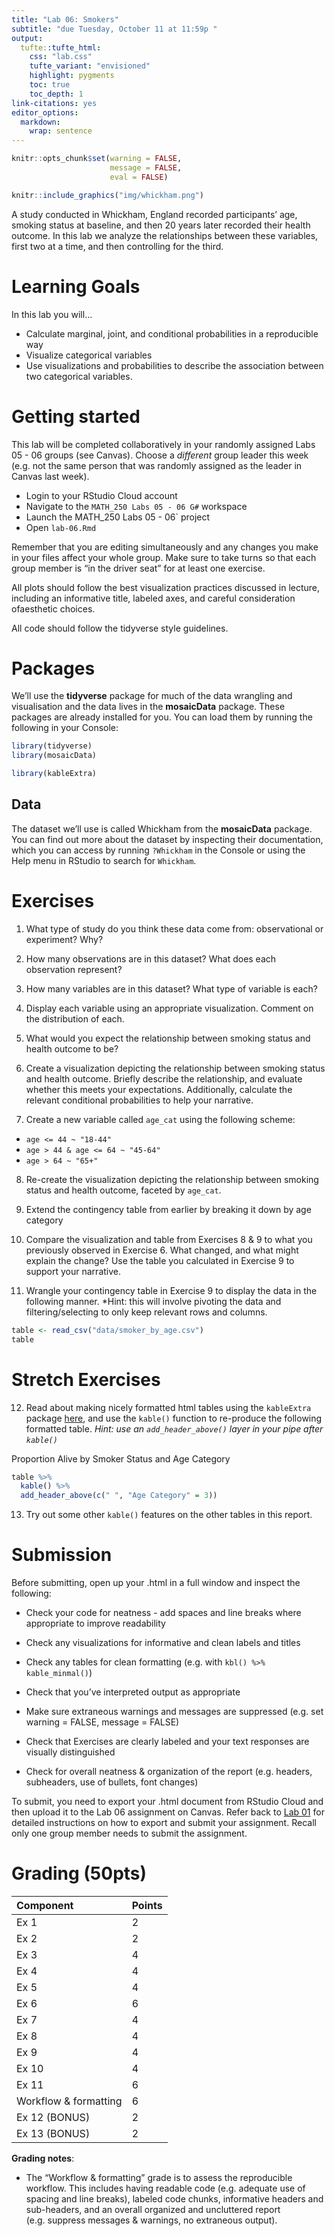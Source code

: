 ```yaml
---
title: "Lab 06: Smokers"
subtitle: "due Tuesday, October 11 at 11:59p "
output: 
  tufte::tufte_html:
    css: "lab.css"
    tufte_variant: "envisioned"
    highlight: pygments
    toc: true
    toc_depth: 1
link-citations: yes
editor_options: 
  markdown: 
    wrap: sentence
---
```


```r
knitr::opts_chunk$set(warning = FALSE, 
                      message = FALSE, 
                      eval = FALSE)
```

```r
knitr::include_graphics("img/whickham.png")
```

A study conducted in Whickham, England recorded participants' age, smoking status at baseline, and then 20 years later recorded their health outcome.
In this lab we analyze the relationships between these variables, first two at a time, and then controlling for the third.

# Learning Goals 

In this lab you will...

- Calculate marginal, joint, and conditional probabilities in a reproducible way 
- Visualize categorical variables
- Use visualizations and probabilities to describe the association between two categorical variables. 

# Getting started 

This lab will be completed collaboratively in your randomly assigned Labs 05 - 06 groups (see Canvas). Choose a *different* group leader this week (e.g. not the same person that was randomly assigned as the leader in Canvas last week).

+ Login to your RStudio Cloud account
+ Navigate to the `MATH_250 Labs 05 - 06 G#` workspace 
+ Launch the MATH_250 Labs 05 - 06` project
+ Open `lab-06.Rmd`

Remember that you are editing simultaneously and any changes you make in your files affect your whole group. Make sure to take turns so that each group member is "in the driver seat" for at least one exercise.

All plots should follow the best visualization practices discussed in lecture, including an informative title, labeled axes, and careful consideration ofaesthetic choices.

All code should follow the tidyverse style guidelines.

# Packages 

We'll use the **tidyverse** package for much of the data wrangling and visualisation and the data lives in the **mosaicData** package.
These packages are already installed for you.
You can load them by running the following in your Console:

```r
library(tidyverse) 
library(mosaicData) 
```

```r
library(kableExtra)
```

## Data

The dataset we'll use is called Whickham from the **mosaicData** package.
You can find out more about the dataset by inspecting their documentation, which you can access by running `?Whickham` in the Console or using the Help menu in RStudio to search for `Whickham`.

# Exercises

1.  What type of study do you think these data come from: observational or experiment?
    Why?

2.  How many observations are in this dataset?
    What does each observation represent?

3.  How many variables are in this dataset?
    What type of variable is each?

4. Display each variable using an appropriate visualization. Comment on the distribution of each. 

5.  What would you expect the relationship between smoking status and health outcome to be?

6.  Create a visualization depicting the relationship between smoking status and health outcome. Briefly describe the relationship, and evaluate whether this meets your expectations. Additionally, calculate the relevant conditional probabilities to help your narrative. 

7.  Create a new variable called `age_cat` using the following scheme:

-   `age <= 44 ~ "18-44"`
-   `age > 44 & age <= 64 ~ "45-64"`
-   `age > 64 ~ "65+"`

8.  Re-create the visualization depicting the relationship between smoking status and health outcome, faceted by `age_cat`.  

9. Extend the contingency table from earlier by breaking it down by age category

10. Compare the visualization and table from Exercises 8 & 9 to what you previously observed in Exercise 6. What changed, and what might explain the change? Use the table you calculated in Exercise 9 to support your narrative.

11. Wrangle your contingency table in Exercise 9 to display the data in the following manner. *Hint: this will involve pivoting the data and filtering/selecting to only keep relevant rows and columns. 
```r
table <- read_csv("data/smoker_by_age.csv")
table
```

# Stretch Exercises

12. Read about making nicely formatted html tables using the `kableExtra` package [here](https://cran.r-project.org/web/packages/kableExtra/vignettes/awesome_table_in_html.html), and use the `kable()` function to re-produce the following formatted table. *Hint: use an `add_header_above()` layer in your pipe after `kable()`*

Proportion Alive by Smoker Status and Age Category
```r
table %>% 
  kable() %>% 
  add_header_above(c(" ", "Age Category" = 3))
```

13. Try out some other `kable()` features on the other tables in this report.

# Submission

Before submitting, open up your .html in a full window and inspect the following:

+ Check your code for neatness - add spaces and line breaks where appropriate to improve readability

+ Check any visualizations for informative and clean labels and titles

+ Check any tables for clean formatting (e.g. with `kbl() %>% kable_minmal()`)

+ Check that you've interpreted output as appropriate

+ Make sure extraneous warnings and messages are suppressed (e.g. set warning = FALSE, message = FALSE)

+ Check that Exercises are clearly labeled and your text responses are visually distinguished

+ Check for overall neatness & organization of the report (e.g. headers, subheaders, use of bullets, font changes)

To submit, you need to export your .html document from RStudio Cloud and then upload it to the Lab 06 assignment on Canvas. Refer back to [Lab 01](https://kgfitzgerald.github.io/APU_MATH_250/labs/lab-01-hello-r.html) for detailed instructions on how to export and submit your assignment. Recall only one group member needs to submit the assignment.

# Grading (50pts)

| Component | Points |
|:----------|:-------|
| Ex 1      | 2      |
| Ex 2      | 2    |
| Ex 3      | 4   |
| Ex 4      | 4   |
| Ex 5      | 4      |
| Ex 6      | 6    |
| Ex 7      | 4   |
| Ex 8      | 4   |
| Ex 9      | 4   |
| Ex 10  | 4 |
| Ex 11  | 6 |
| Workflow & formatting   | 6      |
| Ex 12 (BONUS) | 2 |
| Ex 13 (BONUS) | 2 |


**Grading notes**:

-   The "Workflow & formatting" grade is to assess the reproducible workflow. This includes having readable code (e.g. adequate use of spacing and line breaks), labeled code chunks, informative headers and sub-headers, and an overall organized and uncluttered report (e.g. suppress messages & warnings, no extraneous output). 
